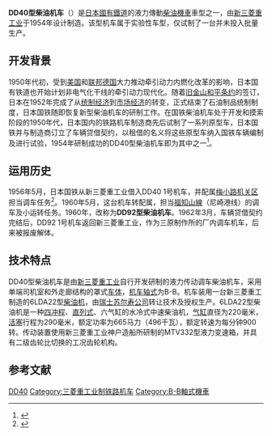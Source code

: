 {{noteTA
|G1=Railway
}}
{{Infobox Locomotive
| name = DD40
| image = 
| caption = 
| type = [[柴油机车|柴油机车]]
| origin = {{JAP}}
| builder = [[三菱重工业|新三菱重工业]]
| buildmodel = 
| serialnumber = 
| builddate = 1954年
| totalproduction  = 1台
| user = {{flagicon|JPN}} [[日本国有铁道|日本国有铁道]]
| uicclass = B-B
| gauge = 1,067毫米
| wheeldiameter = 910毫米
| axleload = 13吨
| wheelbase = 
| bogies = 
| length = 12,150毫米（车钩中心距）
| width = 
| height = 
| weight = 52吨
| fuelcap = 800升
| lubecap = 
| watercap = 
| sandcap = 
| enginepower = 665马力（496千瓦）
| enginetype = 三菱重工 6LDA22
| transmission = 液力傳動
| topspeed = 53.6公里/小時
| sustainedspeed = 
| poweroutput = 
| tractiveeffort = 13,800公斤（起動）
| locobrakes = [[空气制动|空气制动]]、手制动
| locobrakepower = 
| locobrakeforce = 
| trainbrakes = 
| safety = 
| notes =
}}
'''DD40型柴油机车'''（{{lang-ja|DD40形ディーゼル機関車}}）是[[日本國有鐵道|日本國有鐵道]]的液力傳動[[柴油機車|柴油機車]]車型之一，由[[三菱重工业|新三菱重工业]]于1954年设计制造。该型机车属于实验性车型，仅试制了一台并未投入批量生产。

== 开发背景 ==
1950年代初，受到[[美国|美国]]和[[联邦德国|联邦德国]]大力推动牵引动力内燃化改革的影响，日本国有铁道也开始计划非电气化干线的牵引动力现代化。随着[[舊金山和約|旧金山和平条约]]的签订，日本在1952年完成了从[[统制经济|统制经济]]到[[市场经济|市场经济]]的转变，正式结束了石油制品统制制度，日本国铁随即恢复新型柴油机车的研制工作。在国铁柴油机车处于开发和摸索阶段的1950年代，日本国内的铁路机车制造商先后试制了一系列原型车，日本国铁并与制造商订立了车辆贷借契约，以租借的名义将这些原型车纳入国铁车辆编制及进行试验，1954年研制成功的DD40型柴油机车即为其中之一<ref name="jtnj">{{cite book |author= |title= 《交通年鑑　1957》 |year= 195 |publisher=交通協力會  | language = ja |isbn= |page=320 }}</ref>。

== 运用历史 ==
1956年5月，日本国铁从新三菱重工业借入DD40 1号机车，并配属[[梅小路蒸氣火車博物館|梅小路机关区]]担当调车任务<ref name="jtjs195710">{{cite journal | author =  | title = {{lang|ja|鉄道技術の進展：1956—1957}} | journal = 《交通技術》增刊 | pages = 35 | publisher = 交通協力會 | language = ja | issn =  |date=1957年10月}}</ref>。1960年5月，这台机车转配属{{tsl|ja|吹田機関区|吹田机关区|吹田第一机关区}}，担当[[福知山線|福知山線]]（尼崎港线）的调车及小运转任务。1960年，改称为'''DD92型柴油机车'''。1962年3月，车辆贷借契约完结后，DD92 1号机车返回新三菱重工业，作为三原制作所的厂内调车机车，后来被报废解体。

== 技术特点 ==
DD40型柴油机车是由[[三菱重工业|新三菱重工业]]自行开发研制的液力传动调车柴油机车，采用单端司机室和外走廊结构的罩式[[车体|车体]]，[[机车轴式|机车轴式]]为B-B。机车装用一台新三菱重工制造的6LDA22型[[柴油机|柴油机]]，由[[瑞士|瑞士]][[苏尔寿公司|苏尔寿公司]]转让技术及授权生产。6LDA22型柴油机是一种[[四冲程|四冲程]]、[[直列式引擎|直列式]]、六气缸的水冷式中速柴油机，[[气缸|气缸]]直径为220毫米，[[活塞|活塞]]行程为290毫米，额定功率为665马力（496千瓦），额定转速为每分钟900转。传动装置使用新三菱重工业神户造船所研制的MTV332型液力变速箱，并具有二级齿轮比切换的工况齿轮机构。

==参考文献==
{{Portal|日本鐵路}}
{{Reflist}}

{{日本國鐵柴油機車}}

{{DEFAULTSORT:JNR DD40}}
[[Category:日本國有鐵道柴油機車|DD40]]
[[Category:三菱重工业制铁路机车|Category:三菱重工业制铁路机车]]
[[Category:B-B軸式機車|Category:B-B軸式機車]]